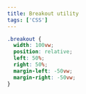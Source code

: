 ```yaml
---
title: Breakout utility
tags: ['CSS']
---
```


```css
.breakout {
  width: 100vw;
  position: relative;
  left: 50%;
  right: 50%;
  margin-left: -50vw;
  margin-right: -50vw;
}
```
